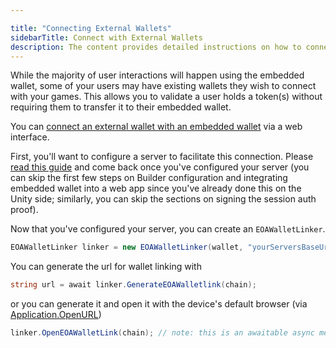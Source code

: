 ---

title: "Connecting External Wallets"
sidebarTitle: Connect with External Wallets
description: The content provides detailed instructions on how to connect external wallets with an embedded wallet using a web interface.
---

While the majority of user interactions will happen using the embedded wallet, some of your users may have existing wallets they wish to connect with your games. This allows you to validate a user holds a token(s) without requiring them to transfer it to their embedded wallet.

You can [connect an external wallet with an embedded wallet](/solutions/wallets/link-wallets/overview/) via a web interface.

First, you'll want to configure a server to facilitate this connection. Please [read this guide](/solutions/wallets/link-wallets/integration-guide/) and come back once you've configured your server (you can skip the first few steps on Builder configuration and integrating embedded wallet into a web app since you've already done this on the Unity side; similarly, you can skip the sections on signing the session auth proof).

Now that you've configured your server, you can create an `EOAWalletLinker`.

```csharp
EOAWalletLinker linker = new EOAWalletLinker(wallet, "yourServersBaseUrl/generateNonce");
```

You can generate the url for wallet linking with 
```csharp
string url = await linker.GenerateEOAWalletlink(chain);
```

or you can generate it and open it with the device's default browser (via [Application.OpenURL](https://docs.unity3d.com/ScriptReference/Application.OpenURL.html))
```csharp
linker.OpenEOAWalletLink(chain); // note: this is an awaitable async method.
```
